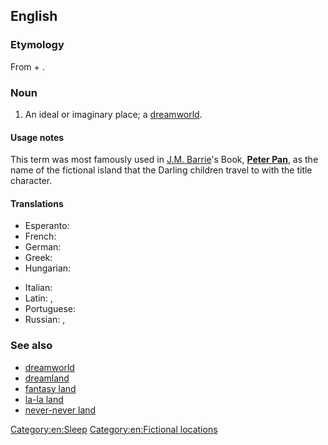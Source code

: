 ==English==

===Etymology===
From {{term|never|Never}} + {{term|land}}.

===Noun===
{{en-noun}}

# An ideal or imaginary place; a [[dreamworld]]. 

====Usage notes====
This term was most famously used in [[w:J.M. Barrie|J.M. Barrie]]'s Book, '''[[w:Peter Pan|Peter Pan]]''', as the name of the fictional island that the Darling children travel to with the title character.

====Translations====
{{trans-top|an ideal or imaginary place}}
* Esperanto: {{t-|eo|neniamlando}}
* French: {{t-|fr|pays imaginaire|m}}
* German: {{t|de|Nimmerland|n}}
* Greek: {{t-|el|χώρα του ποτέ|f|tr=khóra tu poté|sc=Grek}}
* Hungarian: {{t-|hu|sohaország}}
{{trans-mid}}
* Italian: {{t-|it|isola che non c'è}}
* Latin: {{t-|la|insula imaginaria|f}}, {{t-|la|terra imaginaria}}
* Portuguese: {{t-|pt|terra do nunca|f}}
* Russian: {{t|ru|нетландия|f|tr=netlándija|sc=Cyrl}}, {{t|ru|небыляндия|tr=nebyljándija|sc=Cyrl}}
{{trans-bottom}}

===See also===
*[[dreamworld]]
*[[dreamland]]
*[[fantasy land]]
*[[la-la land]]
*[[never-never land]]

[[Category:en:Sleep]]
[[Category:en:Fictional locations]]